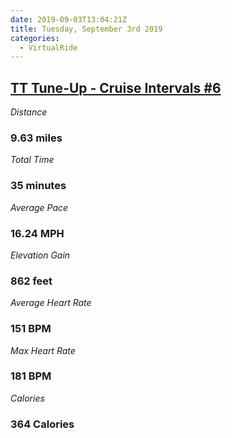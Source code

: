 ```yaml
---
date: 2019-09-03T13:04:21Z
title: Tuesday, September 3rd 2019
categories:
  - VirtualRide
---
```

## [TT Tune-Up - Cruise Intervals #6](https://www.strava.com/activities/2676095260)

_Distance_

### 9.63 miles

_Total Time_

### 35 minutes

_Average Pace_

### 16.24 MPH

_Elevation Gain_

### 862 feet

_Average Heart Rate_

### 151 BPM

_Max Heart Rate_

### 181 BPM

_Calories_

### 364 Calories